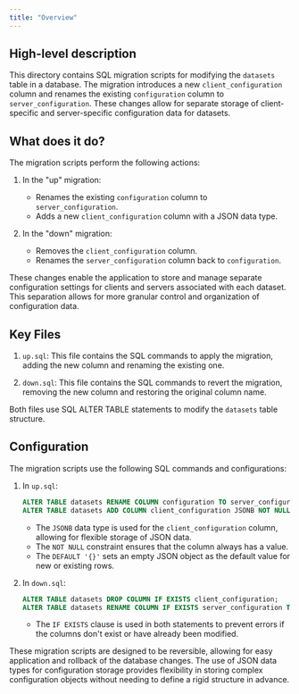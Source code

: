 ```yaml
---
title: "Overview"
---
```


## High-level description
This directory contains SQL migration scripts for modifying the `datasets` table in a database. The migration introduces a new `client_configuration` column and renames the existing `configuration` column to `server_configuration`. These changes allow for separate storage of client-specific and server-specific configuration data for datasets.

## What does it do?
The migration scripts perform the following actions:

1. In the "up" migration:
   - Renames the existing `configuration` column to `server_configuration`.
   - Adds a new `client_configuration` column with a JSON data type.

2. In the "down" migration:
   - Removes the `client_configuration` column.
   - Renames the `server_configuration` column back to `configuration`.

These changes enable the application to store and manage separate configuration settings for clients and servers associated with each dataset. This separation allows for more granular control and organization of configuration data.

## Key Files
1. `up.sql`: This file contains the SQL commands to apply the migration, adding the new column and renaming the existing one.

2. `down.sql`: This file contains the SQL commands to revert the migration, removing the new column and restoring the original column name.

Both files use SQL ALTER TABLE statements to modify the `datasets` table structure.

## Configuration
The migration scripts use the following SQL commands and configurations:

1. In `up.sql`:
   ```sql
   ALTER TABLE datasets RENAME COLUMN configuration TO server_configuration;
   ALTER TABLE datasets ADD COLUMN client_configuration JSONB NOT NULL DEFAULT '{}';
   ```
   - The `JSONB` data type is used for the `client_configuration` column, allowing for flexible storage of JSON data.
   - The `NOT NULL` constraint ensures that the column always has a value.
   - The `DEFAULT '{}'` sets an empty JSON object as the default value for new or existing rows.

2. In `down.sql`:
   ```sql
   ALTER TABLE datasets DROP COLUMN IF EXISTS client_configuration;
   ALTER TABLE datasets RENAME COLUMN IF EXISTS server_configuration TO configuration;
   ```
   - The `IF EXISTS` clause is used in both statements to prevent errors if the columns don't exist or have already been modified.

These migration scripts are designed to be reversible, allowing for easy application and rollback of the database changes. The use of JSON data types for configuration storage provides flexibility in storing complex configuration objects without needing to define a rigid structure in advance.